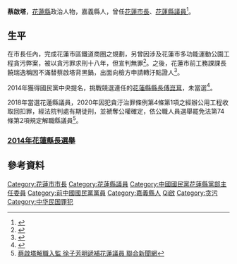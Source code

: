 {{Infobox_officeholder
| name                = 蔡啟塔
| office              = {{flagicon image|Flag of Hualien County.svg}} [[花蓮縣議會|花蓮縣議會]]第17、19屆議員
| term_start          = 2018年12月25日 
| term_end            = 2020年6月3日
| constituency        = 第一選區（[[花蓮市|花蓮市]]）
| term_start1         = 2010年3月1日 
| term_end1           = 2014年12月24日
| constituency1       = 第一選區（[[花蓮市|花蓮市]]）
| office2             = [[花蓮市|花蓮市]]第14、15屆[[市长|市长]]
| term_start2         = 2002年3月1日
| term_end2           = 2010年3月1日
| predecessor2        = [[叶耀辉|叶耀辉]]
| successor2          = [[田智宣|田智宣]]
| Sex = 男
| nationality = {{ROC}}	
| place of birth = {{ROC|臺灣省}}[[嘉義縣|嘉義縣]]
| date of birth = {{birth date and age|1958|10|9}}
| party = {{KMT}}
| educate =
* 大漢技術學院 <ref name="蔡議員 啟塔 個人資料"></ref>
* 台灣觀光學院肄業
| past =
* 花蓮市第14、15屆市長
* 花蓮市民代表會第14、15、16屆主席
* 花蓮縣總工會理事長
* 花蓮縣議會第17屆、第19屆議員<ref name="花蓮縣議員"></ref>
}}

'''蔡啟塔'''{{BD|1958年|10月9日||catIdx=Cai蔡}}，[[花蓮縣|花蓮縣]]政治人物，嘉義縣人，曾任[[花蓮市長|花蓮市長]]、[[花蓮縣議員|花蓮縣議員]]<ref name="蔡議員 啟塔 個人資料">{{cite web|url=http://www.hlcc.gov.tw/councillor-data.php?index_no=7|title = 蔡議員 啟塔 個人資料 | work =  | publisher =花蓮縣議會}}</ref>。

== 生平 ==
在市長任內，完成花蓮市區鐵道商圈之規劃，另曾因涉及花蓮市多功能運動公園工程貪污弊案，被以貪污罪求刑十八年，但宣判無罪<ref>{{cite news|url =http://eastnews.tw/index.php?option=com_content&view=article&id=5484:2011-01-28-17-37-49&catid=3:political-economics&Itemid=40|title =花蓮市多功能運動公園工程索賄弊案宣判 蔡啟塔、唐碧娥無罪|date =2011-01-29|publisher =《[[東方報|東方報]]》|author =祝務耕|location =花蓮|access-date =2014-07-13|archive-url =https://web.archive.org/web/20140714222333/http://eastnews.tw/index.php?option=com_content&view=article&id=5484:2011-01-28-17-37-49&catid=3:political-economics&Itemid=40|archive-date =2014-07-14|dead-url =yes}}</ref>。之後，花蓮市前工務課課長饒瑞逸稱因不滿替蔡啟塔背黑鍋，出面向檢方申請轉汙點證人<ref>{{cite news|url=http://eranews.eracom.com.tw/files/news/xml/era/n17169.xml|title=不滿背黑鍋! 小課長轉汙點證人咬市長|date=2013-10-08|publisher=年代新聞|author=|location=花蓮|access-date=2014-07-13|archive-url=https://web.archive.org/web/20160304092742/http://eranews.eracom.com.tw/files/news/xml/era/n17169.xml|archive-date=2016-03-04|dead-url=yes}}</ref>。

2014年獲得國民黨中央提名，挑戰競選連任的[[花蓮縣縣長|花蓮縣縣長]][[傅崑萁|傅崑萁]]，未當選<ref>{{cite news|url=https://tw.news.yahoo.com/%E5%9C%8B%E6%B0%91%E9%BB%A8%E6%8F%90%E5%90%8D%E7%B8%A3%E8%AD%B0%E5%93%A1%E8%94%A1%E5%95%9F%E5%A1%94-%E5%8F%83%E9%81%B8%E8%8A%B1%E8%93%AE%E7%B8%A3%E9%95%B7-120454444.html |title = 國民黨提名縣議員蔡啟塔 參選花蓮縣長 |date =2014-06-25 | publisher = 中廣新聞網 |author =梁國榮| location =花蓮 }}</ref>。

2018年當選花蓮縣議員，2020年因犯貪汙治罪條例第4條第1項之經辦公用工程收取回扣罪，經法院判處有期徒刑，並褫奪公權確定，依公職人員選舉罷免法第74條第2項規定解職縣議員<ref>[https://udn.com/news/story/7328/4642540 蔡啟塔解職入監 徐子芳明遞補花蓮議員 聯合新聞網]</ref>。

=== [[2014年中華民國直轄市長及縣市長選舉|2014年花蓮縣長選舉]] ===
{{2014年中華民國縣市長選舉/花蓮縣}}

==參考資料==
<references/>

{{DEFAULTSORT:Cai蔡}}
[[Category:花蓮市市長|Category:花蓮市市長]]
[[Category:花蓮縣議員|Category:花蓮縣議員]]
[[Category:中國國民黨花蓮縣黨部主任委員|Category:中國國民黨花蓮縣黨部主任委員]]
[[Category:前中國國民黨黨員|Category:前中國國民黨黨員]]
[[Category:嘉義縣人|Category:嘉義縣人]]
[[Category:蔡姓|Qi啟]]
[[Category:贪污|Category:贪污]]
[[Category:中华民国罪犯|Category:中华民国罪犯]]
